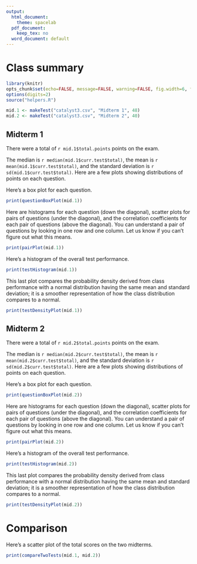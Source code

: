```yaml
---
output:
  html_document:
    theme: spacelab
  pdf_document:
    keep_tex: no
  word_document: default
---
```

Class summary
========================================================
```r
library(knitr)
opts_chunk$set(echo=FALSE, message=FALSE, warning=FALSE, fig.width=6, fig.height=4, fig.align='center')
options(digits=2)
source("helpers.R")
```

```r
mid.1 <- makeTest("catalyst3.csv", "Midterm 1", 48)
mid.2 <- makeTest("catalyst3.csv", "Midterm 2", 40)
```

## Midterm 1

There were a total of `r mid.1$total.points` points on the exam.

The median is `r median(mid.1$curr.test$total)`, the mean is `r mean(mid.1$curr.test$total)`, and the standard deviation is `r sd(mid.1$curr.test$total)`. Here are a few plots showing distributions of points on each question.

Here's a box plot for each question.
```r
print(questionBoxPlot(mid.1))
```

Here are histograms for each question (down the diagonal), scatter plots for pairs of questions (under the diagonal), and the correlation coefficients for each pair of questions (above the diagonal). You can understand a pair of questions by looking in one row and one column. Let us know if you can't figure out what this means.
```r
print(pairPlot(mid.1))
```

Here's a histogram of the overall test performance.
```r
print(testHistogram(mid.1))
```

This last plot compares the probability density derived from class performance with a normal distribution having the same mean and standard deviation; it is a smoother representation of how the class distribution compares to a normal.

```r
print(testDensityPlot(mid.1))
```

## Midterm 2

There were a total of `r mid.2$total.points` points on the exam.

The median is `r median(mid.2$curr.test$total)`, the mean is `r mean(mid.2$curr.test$total)`, and the standard deviation is `r sd(mid.2$curr.test$total)`. Here are a few plots showing distributions of points on each question.

Here's a box plot for each question.
```r
print(questionBoxPlot(mid.2))
```

Here are histograms for each question (down the diagonal), scatter plots for pairs of questions (under the diagonal), and the correlation coefficients for each pair of questions (above the diagonal). You can understand a pair of questions by looking in one row and one column. Let us know if you can't figure out what this means.
```r
print(pairPlot(mid.2))
```

Here's a histogram of the overall test performance.
```r
print(testHistogram(mid.2))
```

This last plot compares the probability density derived from class performance with a normal distribution having the same mean and standard deviation; it is a smoother representation of how the class distribution compares to a normal.

```r
print(testDensityPlot(mid.2))
```

# Comparison

Here's a scatter plot of the total scores on the two midterms.

```r
print(compareTwoTests(mid.1, mid.2))
```
